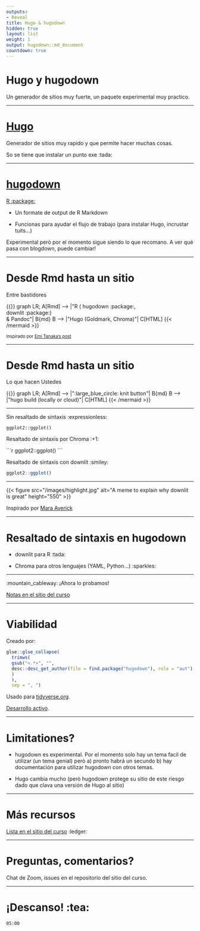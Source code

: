 ```yaml
---
outputs:
- Reveal
title: Hugo & hugodown
hidden: true
layout: list
weight: 1
output: hugodown::md_document
countdown: true
---
```


# Hugo y hugodown

Un generador de sitios muy fuerte, un paquete experimental muy practico.

---

# [Hugo](https://gohugo.io/)

Generador de sitios muy rapido y que permite hacer muchas cosas.

So se tiene que instalar un punto exe :tada:

---

# [hugodown](https://hugodown.r-lib.org/)

[R :package:](https://hugodown.r-lib.org/)

* Un formate de output de R Markdown

* Funcionas para ayudar el flujo de trabajo (para instalar Hugo, incrustar tuits...)

Experimental però por el momento sigue siendo lo que recomano. A ver qué pasa con blogdown, puede cambiar!

---

# Desde Rmd hasta un sitio

Entre bastidores

```{=html}
{{<mermaid align="left">}}
graph LR;
    A[Rmd] --> |"R ( hugodown :package:, </br> downlit :package:) </br> & Pandoc"| B{md}
    B --> |"Hugo (Goldmark, Chroma)"| C[HTML]
{{< /mermaid >}}
```

<small>Inspirado por [Emi Tanaka's post](https://emitanaka.org/r/posts/2018-12-12-scientific-and-technical-blogging-radix-vs-blogdown/)</small>

---

# Desde Rmd hasta un sitio

Lo que hacen Ustedes

```{=html}
{{<mermaid align="left">}}
graph LR;
    A[Rmd] --> |":large_blue_circle: knit button"| B{md}
    B --> |"hugo build (locally or cloud)"| C[HTML]
{{< /mermaid >}}
```

---

Sin resaltado de sintaxis :expressionless:

```{=html}
<pre><code>ggplot2::ggplot()
</code></pre>
```

Resaltado de sintaxis por Chroma :+1:

````{=html}
```r
ggplot2::ggplot()
```
````

Resaltado de sintaxis con downlit :smiley:

```r
ggplot2::ggplot()
```

---

```{=html}
{{< figure src="/images/highlight.jpg" alt="A meme to explain why downlit is great" height="550" >}}
```

Inspirado por [Mara Averick](https://twitter.com/dataandme/status/1255510799273132032)

---

# Resaltado de sintaxis en hugodown

* downlit para R :tada:

* Chroma para otros lenguajes (YAML, Python...) :sparkles:


---

:mountain_cableway: ¡Ahora lo probamos!

[Notas en el sitio del curso](/hugo/demo/)

---

# Viabilidad

Creado por:

```r
glue::glue_collapse(
  trimws(
  gsub("<.*>", "",
  desc::desc_get_author(file = find.package("hugodown"), role = "aut")
  )
  ), 
  sep = ", ")
```

Usado para [tidyverse.org](https://tidyverse.org).

[Desarrollo activo](https://github.com/r-lib/hugodown/).

---

# Limitationes?

* hugodown es experimental. Por el momento solo hay un tema facil de utilizar (un tema genial) però a) pronto habrá un secundo b) hay documentación para utilizar hugodown con otros temas.

* Hugo cambia mucho (però hugodown protege su sitio de este riesgo dado que clava una versión de Hugo al sitio)

---

# Más recursos

[Lista en el sitio del curso](/hugo/further-resources/) :ledger:

---

# Preguntas, comentarios?

Chat de Zoom, issues en el repositorio del sitio del curso.

---

# ¡Descanso!  :tea:

<!--html_preserve-->

<div id="timer_hugo" class="countdown" style="top:100;left:0;" data-warnwhen="0">

<code class="countdown-time"><span class="countdown-digits minutes">05</span><span class="countdown-digits colon">:</span><span class="countdown-digits seconds">00</span></code>

</div>

<!--/html_preserve-->